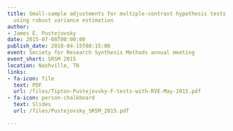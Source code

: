 ```yaml
---
title: Small-sample adjustments for multiple-contrast hypothesis tests of meta-regressions
  using robust variance estimation
author:
- James E. Pustejovsky
date: 2015-07-08T00:00:00
publish_date: 2018-04-15T08:15:00
event: Society for Research Synthesis Methods annual meeting
event_short: SRSM 2015
location: Nashville, TN
links:
- fa-icon: file
  text: PDF
  url: /files/Tipton-Pustejovsky-F-tests-with-RVE-May-2015.pdf
- fa-icon: person-chalkboard
  text: Slides
  url: /files/Pustejovsky_SRSM_2015.pdf

---
```




